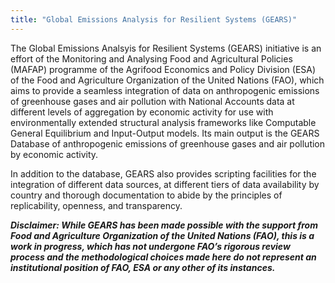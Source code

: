 ```yaml
---
title: "Global Emissions Analysis for Resilient Systems (GEARS)"
---
```


The Global Emissions Analsyis for Resilient Systems (GEARS) initiative is an effort of the Monitoring and Analysing Food and Agricultural Policies (MAFAP) programme of the Agrifood Economics and Policy Division (ESA) of the Food and Agriculture Organization of the United Nations (FAO), which aims to provide a seamless integration of data on anthropogenic emissions of greenhouse gases and air pollution with National Accounts data at different levels of aggregation by economic activity for use with environmentally extended structural analysis frameworks like Computable General Equilibrium and Input-Output models. Its main output is the GEARS Database of anthropogenic emissions of greenhouse gases and air pollution by economic activity.

In addition to the database, GEARS also provides scripting facilities for the integration of different data sources, at different tiers of data availability by country and thorough documentation to abide by the principles of replicability, openness, and transparency.

_**Disclaimer: While GEARS has been made possible with the support from Food and Agriculture Organization of the United Nations (FAO), this is a work in progress, which has not undergone FAO's rigorous review process and the methodological choices made here do not represent an institutional position of FAO, ESA or any other of its instances.**_
